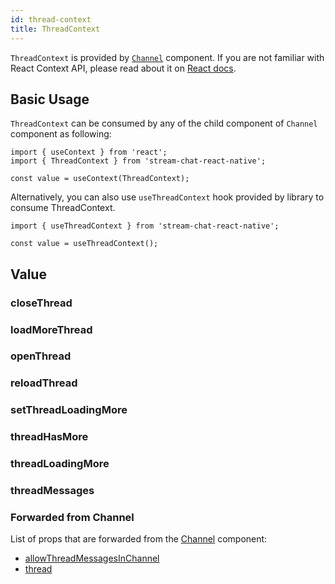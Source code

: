 ```yaml
---
id: thread-context
title: ThreadContext
---
```



`ThreadContext` is provided by [`Channel`](../core-components/channel) component. If you are not familiar with React Context API, please read about it on [React docs](https://reactjs.org/docs/context.html).

## Basic Usage

`ThreadContext` can be consumed by any of the child  component of `Channel` component as following:

```tsx
import { useContext } from 'react';
import { ThreadContext } from 'stream-chat-react-native';

const value = useContext(ThreadContext);
```

Alternatively, you can also use `useThreadContext` hook provided by library to consume ThreadContext.

```tsx
import { useThreadContext } from 'stream-chat-react-native';

const value = useThreadContext();
```

## Value

### closeThread

<CloseThread />

### loadMoreThread

<LoadMoreThread />

### openThread

<OpenThread />

### reloadThread

<ReloadThread />

### setThreadLoadingMore

<SetThreadLoadingMore />

### threadHasMore

<ThreadHasMore />

### threadLoadingMore

<ThreadLoadingMore />

### threadMessages

<ThreadMessages />

### Forwarded from Channel

List of props that are forwarded from the [Channel](../core-components/channel) component:
- [allowThreadMessagesInChannel](../core-components/channel#allowthreadmessagesinchannel)
- [thread](../core-components/channel#thread)